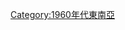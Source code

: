 {{Portal|東南亞|年}}

{{yearcat}}
{{year by category
|m=1
|c=9
|d=6
|y=5
|cat=東南亞
|sortkey=in Southeast Asia
|parent=依年份劃分的20世紀東南亞
|subcat=1965年亞洲
}}

[[Category:1960年代東南亞|Category:1960年代東南亞]]